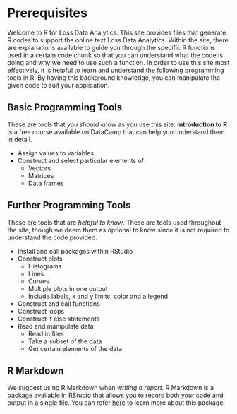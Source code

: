 # Prerequisites

Welcome to R for Loss Data Analytics. This site provides files that generate R codes to support the online text Loss Data Analytics. Within the site, there are explanations available to guide you through the specific R functions used in a certain code chunk so that you can understand what the code is doing and why we need to use such a function. In order to use this site most effectively, it is helpful to learn and understand the following programming tools in R. By having this background knowledge, you can manipulate the given code to suit your application. 

## Basic Programming Tools
These are tools that *you should know* as you use this site. **Introduction to R** is a free course available on DataCamp that can help you understand them in detail.

* Assign values to variables
* Construct and select particular elements of
    + Vectors
    + Matrices
    + Data frames

## Further Programming Tools
These are tools that are *helpful to know*. These are tools used throughout the site, though we deem them as optional to know since it is not required to understand the code provided.

* Install and call packages within RStudio
* Construct plots
    + Histograms
    + Lines
    + Curves
    + Multiple plots in one output
    + Include labels, x and y limits, color and a legend  
* Construct and call functions
* Construct loops
* Construct if else statements
* Read and manipulate data
    + Read in files
    + Take a subset of the data
    + Get certain elements of the data
    
## R Markdown
We suggest using R Markdown when *writing a report*. R Markdown is a package available in RStudio that allows you to record both your code and output in a single file. You can refer [here](https://rmarkdown.rstudio.com/index.html) to learn more about this package.
